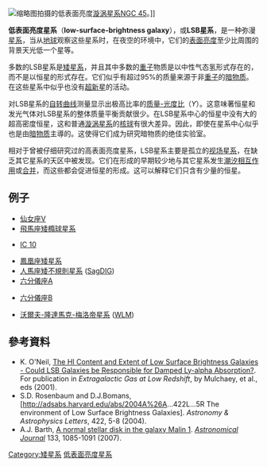 [[File:NGC_45_GALEX_WikiSky.jpg|缩略图]]拍摄的低表面亮度[[漩涡星系|漩涡星系]][[NGC_45|NGC 45]]。]]

'''低表面亮度星系'''（'''low-surface-brightness galaxy'''），或'''LSB星系'''，是一种弥漫[[星系|星系]]，当从[[地球|地球]]观察这些星系时，在夜空的环境中，它们的[[面亮度|表面亮度]]至少比周围的背景天光低一个星等。

多数的LSB星系是[[矮星系|矮星系]]，并且其中多数的[[重子|重子]]物质是以中性气态氢形式存在的，而不是以恒星的形式存在。它们似乎有超过95%{{Fact|date=July 2007}}的质量来源于非[[重子|重子]]的[[暗物质|暗物质]]。 在这些星系中似乎也没有[[超新星|超新星]]的活动。

对LSB星系的[[星系自转问题|自转曲线]]测量显示出极高比率的[[质光比|质量-光度比]]（<math>\Upsilon</math>）。这意味著恒星和发光气体对LSB星系的整体质量平衡贡献很少。在LSB星系中心的恒星中没有大的超高密度恒星，这和普通[[漩涡星系|漩涡星系]]的[[核球_(星系)|核球]]有很大差异。因此，即使在星系中心似乎也是由[[暗物质|暗物质]]主導的。这使得它们成为研究暗物质的绝佳实验室。

相对于曾被仔细研究过的高表面亮度星系，LSB星系主要是孤立的[[视场星系|视场星系]]，在缺乏其它星系的天区中被发现。它们在形成的早期较少地与其它星系发生[[交互作用星系#潮汐作用|潮汐相互作用]]或[[交互作用星系#碰撞过程和星系合并|合并]]，而这些都会促进恒星的形成。这可以解释它们只含有少量的恒星。

== 例子 ==
{{col-begin}}
{{col-3}}
* [[仙女座V|仙女座V]]
* <!--[hiding redlinks and non-link comments (i.e. if this Examples of section is to take the format of a See also one, which it probably should, unless converted to paragraphical form with more explanations added per item] Andromeda VI or--> [[飛馬座矮橢球星系|飛馬座矮橢球星系]] <!-- (Peg dSph) -->
<!--* [[唧筒座矮星系|唧筒座矮星系]]
* [[f561-1|f561-1]]
* [[f611-1|f611-1]]-->
* [[IC_10|IC 10]]
{{col-3}}
<!--* [[梅林1|梅林1]]
* [[梅林2|梅林2]]-->
* [[鳳凰座矮星系|鳳凰座矮星系]]
* [[人馬座矮不規則星系|人馬座矮不規則星系]] ([[SagDIG|SagDIG]])
* [[六分儀座A|六分儀座A]]
{{col-3}}
* [[六分儀座B|六分儀座B]]
<!--* [[UGC_1230|UGC 1230]]
* [[UGC_6614|UGC 6614]]
* [[UGC_9024|UGC 9024]]-->
* [[沃爾夫-隆達馬克-梅洛帝星系|沃爾夫-隆達馬克-梅洛帝星系]] ([[WLM|WLM]])
{{col-end}}

== 參考資料 ==
*K. O'Neil, [http://aps.arxiv.org/abs/astro-ph/0107064 The HI Content and Extent of Low Surface Brightness Galaxies - Could LSB Galaxies be Responsible for Damped Ly-alpha Absorption?]{{Wayback|url=http://aps.arxiv.org/abs/astro-ph/0107064 |date=20120414201744 }}. For publication in ''Extragalactic Gas at Low Redshift'', by Mulchaey, et al., eds (2001).
*S.D. Rosenbaum and D.J.Bomans, [http://adsabs.harvard.edu/abs/2004A%26A...422L...5R The environment of Low Surface Brightness Galaxies]{{Wayback|url=http://adsabs.harvard.edu/abs/2004A%26A...422L...5R |date=20080309060948 }}. ''Astronomy & Astrophysics Letters'', 422, 5-8 (2004).
*A.J. Barth, [http://lanl.arxiv.org/abs/astro-ph/0701018 A normal stellar disk in the galaxy Malin 1].   ''[[Astronomical_Journal|Astronomical Journal]]'' 133, 1085-1091 (2007).

{{星系}}

[[Category:矮星系|Category:矮星系]]
[[Category:低表面亮度星系|]]